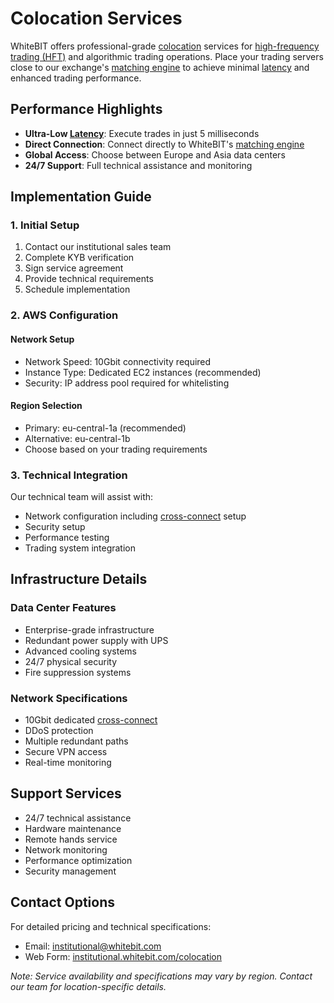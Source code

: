 # Colocation Services

WhiteBIT offers professional-grade [colocation](../glossary#colocation) services for [high-frequency trading (HFT)](../glossary#high-frequency-trading-hft) and algorithmic trading operations. Place your trading servers close to our exchange's [matching engine](../glossary#matching-engine) to achieve minimal [latency](../glossary#latency) and enhanced trading performance.

## Performance Highlights

- **Ultra-Low [Latency](../glossary#latency)**: Execute trades in just 5 milliseconds
- **Direct Connection**: Connect directly to WhiteBIT's [matching engine](../glossary#matching-engine)
- **Global Access**: Choose between Europe and Asia data centers
- **24/7 Support**: Full technical assistance and monitoring

## Implementation Guide

### 1. Initial Setup

1. Contact our institutional sales team
2. Complete KYB verification
3. Sign service agreement
4. Provide technical requirements
5. Schedule implementation

### 2. AWS Configuration

#### Network Setup
- Network Speed: 10Gbit connectivity required
- Instance Type: Dedicated EC2 instances (recommended)
- Security: IP address pool required for whitelisting

#### Region Selection
- Primary: eu-central-1a (recommended)
- Alternative: eu-central-1b
- Choose based on your trading requirements

### 3. Technical Integration

Our technical team will assist with:
- Network configuration including [cross-connect](../glossary#cross-connect) setup
- Security setup
- Performance testing
- Trading system integration

## Infrastructure Details

### Data Center Features
- Enterprise-grade infrastructure
- Redundant power supply with UPS
- Advanced cooling systems
- 24/7 physical security
- Fire suppression systems

### Network Specifications
- 10Gbit dedicated [cross-connect](../glossary#cross-connect)
- DDoS protection
- Multiple redundant paths
- Secure VPN access
- Real-time monitoring

## Support Services

- 24/7 technical assistance
- Hardware maintenance
- Remote hands service
- Network monitoring
- Performance optimization
- Security management

## Contact Options

For detailed pricing and technical specifications:
- Email: institutional@whitebit.com
- Web Form: [institutional.whitebit.com/colocation](https://institutional.whitebit.com/colocation#anchor-form)

*Note: Service availability and specifications may vary by region. Contact our team for location-specific details.*
